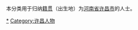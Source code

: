 {{Catnav|頁面分類|各種主題的頁面分類|依中国各省来作的分类|各地中国人|河南人}}
{{Catnav|頁面分類|人物|各國人物|中国人|各地中国人|河南人}}

本分类用于归纳[[籍贯|籍贯]]（出生地）为[[河南省|河南省]][[许昌市|许昌市]]的人士。

[[Category:河南人|*]]
[[Category:许昌人物|Category:许昌人物]]